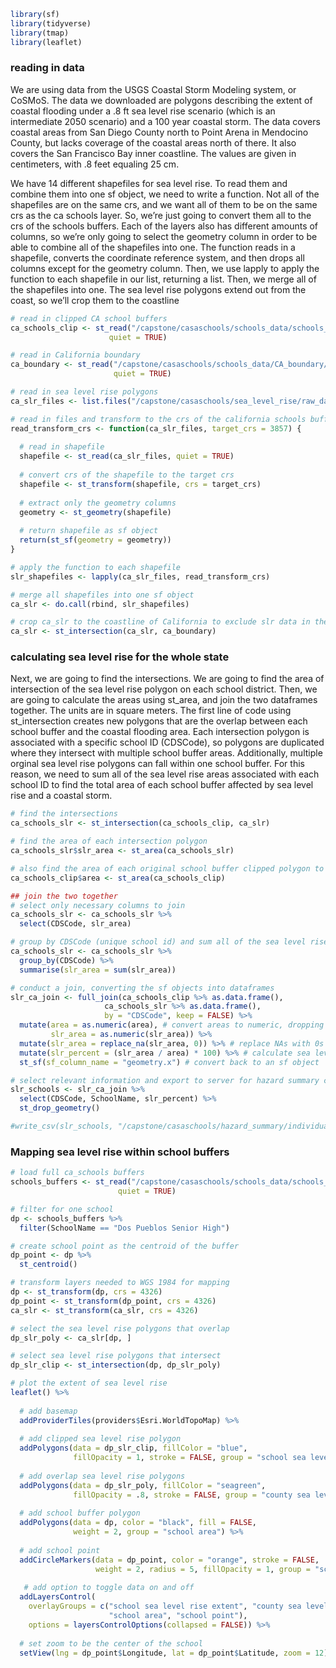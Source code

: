 ```r
library(sf)
library(tidyverse)
library(tmap)
library(leaflet)
```

### reading in data

We are using data from the USGS Coastal Storm Modeling system, or CoSMoS. The data we downloaded are polygons describing the extent of coastal flooding under a .8 ft sea level rise scenario (which is an intermediate 2050 scenario) and a 100 year coastal storm. The data covers coastal areas from San Diego County north to Point Arena in Mendocino County, but lacks coverage of the coastal areas north of there. It also covers the San Francisco Bay inner coastline. The values are given in centimeters, with .8 feet equaling 25 cm. 

We have 14 different shapefiles for sea level rise. To read them and combine them into one sf object, we need to write a function. Not all of the shapefiles are on the same crs, and we want all of them to be on the same crs as the ca schools layer. So, we're just going to convert them all to the crs of the schools buffers. Each of the layers also has different amounts of columns, so we're only going to select the geometry column in order to be able to combine all of the shapefiles into one. The function reads in a shapefile, converts the coordinate reference system, and then drops all columns except for the geometry column. Then, we use lapply to apply the function to each shapefile in our list, returning a list. Then, we merge all of the shapefiles into one. The sea level rise polygons extend out from the coast, so we'll crop them to the coastline

```r
# read in clipped CA school buffers
ca_schools_clip <- st_read("/capstone/casaschools/schools_data/schools_buffer_clip",
                      quiet = TRUE)

# read in California boundary
ca_boundary <- st_read("/capstone/casaschools/schools_data/CA_boundary/CA_boundary.shp",
                       quiet = TRUE)

# read in sea level rise polygons
ca_slr_files <- list.files("/capstone/casaschools/sea_level_rise/raw_data/cosmos/all", pattern = "*.shp", full.names = TRUE)

# read in files and transform to the crs of the california schools buffers
read_transform_crs <- function(ca_slr_files, target_crs = 3857) {
  
  # read in shapefile
  shapefile <- st_read(ca_slr_files, quiet = TRUE)
  
  # convert crs of the shapefile to the target crs
  shapefile <- st_transform(shapefile, crs = target_crs)
  
  # extract only the geometry columns
  geometry <- st_geometry(shapefile)
  
  # return shapefile as sf object
  return(st_sf(geometry = geometry))
}

# apply the function to each shapefile
slr_shapefiles <- lapply(ca_slr_files, read_transform_crs)

# merge all shapefiles into one sf object
ca_slr <- do.call(rbind, slr_shapefiles)

# crop ca_slr to the coastline of California to exclude slr data in the ocean
ca_slr <- st_intersection(ca_slr, ca_boundary)
```

### calculating sea level rise for the whole state

Next, we are going to find the intersections. We are going to find the area of intersection of the sea level rise polygon on each school district. Then, we are going to calculate the areas using st_area, and join the two dataframes together. The units are in square meters. The first line of code using st_intersection creates new polygons that are the overlap between each school buffer and the coastal flooding area. Each intersection polygon is associated with a specific school ID (CDSCode), so polygons are duplicated where they intersect with multiple school buffer areas. Additionally, multiple orginal sea level rise polygons can fall within one school buffer. For this reason, we need to sum all of the sea level rise areas associated with each school ID to find the total area of each school buffer affected by sea level rise and a coastal storm.

```r
# find the intersections
ca_schools_slr <- st_intersection(ca_schools_clip, ca_slr)

# find the area of each intersection polygon
ca_schools_slr$slr_area <- st_area(ca_schools_slr)

# also find the area of each original school buffer clipped polygon to compare
ca_schools_clip$area <- st_area(ca_schools_clip)

## join the two together
# select only necessary columns to join
ca_schools_slr <- ca_schools_slr %>% 
  select(CDSCode, slr_area)

# group by CDSCode (unique school id) and sum all of the sea level rise areas
ca_schools_slr <- ca_schools_slr %>% 
  group_by(CDSCode) %>% 
  summarise(slr_area = sum(slr_area))

# conduct a join, converting the sf objects into dataframes
slr_ca_join <- full_join(ca_schools_clip %>% as.data.frame(), 
                     ca_schools_slr %>% as.data.frame(), 
                     by = "CDSCode", keep = FALSE) %>% 
  mutate(area = as.numeric(area), # convert areas to numeric, dropping the units
         slr_area = as.numeric(slr_area)) %>% 
  mutate(slr_area = replace_na(slr_area, 0)) %>% # replace NAs with 0s
  mutate(slr_percent = (slr_area / area) * 100) %>% # calculate sea level rise inundation percentage
  st_sf(sf_column_name = "geometry.x") # convert back to an sf object

# select relevant information and export to server for hazard summary calculation
slr_schools <- slr_ca_join %>% 
  select(CDSCode, SchoolName, slr_percent) %>% 
  st_drop_geometry()

#write_csv(slr_schools, "/capstone/casaschools/hazard_summary/individual_tables/schools_slr.csv")
```


### Mapping sea level rise within school buffers

```r
# load full ca_schools buffers
schools_buffers <- st_read("/capstone/casaschools/schools_data/schools_buffer/",
                        quiet = TRUE)
```

```r
# filter for one school
dp <- schools_buffers %>% 
  filter(SchoolName == "Dos Pueblos Senior High")

# create school point as the centroid of the buffer
dp_point <- dp %>% 
  st_centroid()

# transform layers needed to WGS 1984 for mapping
dp <- st_transform(dp, crs = 4326)
dp_point <- st_transform(dp_point, crs = 4326)
ca_slr <- st_transform(ca_slr, crs = 4326)

# select the sea level rise polygons that overlap
dp_slr_poly <- ca_slr[dp, ]

# select sea level rise polygons that intersect
dp_slr_clip <- st_intersection(dp, dp_slr_poly)

# plot the extent of sea level rise
leaflet() %>% 
  
  # add basemap
  addProviderTiles(providers$Esri.WorldTopoMap) %>% 
  
  # add clipped sea level rise polygon
  addPolygons(data = dp_slr_clip, fillColor = "blue",
              fillOpacity = 1, stroke = FALSE, group = "school sea level rise extent") %>% 
  
  # add overlap sea level rise polygons
  addPolygons(data = dp_slr_poly, fillColor = "seagreen", 
              fillOpacity = .8, stroke = FALSE, group = "county sea level rise extent") %>% 
  
  # add school buffer polygon
  addPolygons(data = dp, color = "black", fill = FALSE,
              weight = 2, group = "school area") %>% 
  
  # add school point
  addCircleMarkers(data = dp_point, color = "orange", stroke = FALSE,
                   weight = 2, radius = 5, fillOpacity = 1, group = "school point") %>% 
  
   # add option to toggle data on and off
  addLayersControl(
    overlayGroups = c("school sea level rise extent", "county sea level rise extent", 
                      "school area", "school point"),
    options = layersControlOptions(collapsed = FALSE)) %>% 
  
  # set zoom to be the center of the school
  setView(lng = dp_point$Longitude, lat = dp_point$Latitude, zoom = 12)
```


